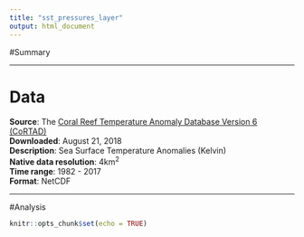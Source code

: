 ```yaml
---
title: "sst_pressures_layer"
output: html_document
---
```


#Summary




***

# Data

**Source**: The [Coral Reef Temperature Anomaly Database Version 6 (CoRTAD)](https://data.nodc.noaa.gov/cgi-bin/iso?id=gov.noaa.nodc:0175483)  
**Downloaded**: August 21, 2018  
**Description**:  Sea Surface Temperature Anomalies (Kelvin)  
**Native data resolution**: 4km^2^    
**Time range**: 1982 - 2017  
**Format**:  NetCDF  

***
#Analysis 
```r
knitr::opts_chunk$set(echo = TRUE)
```


